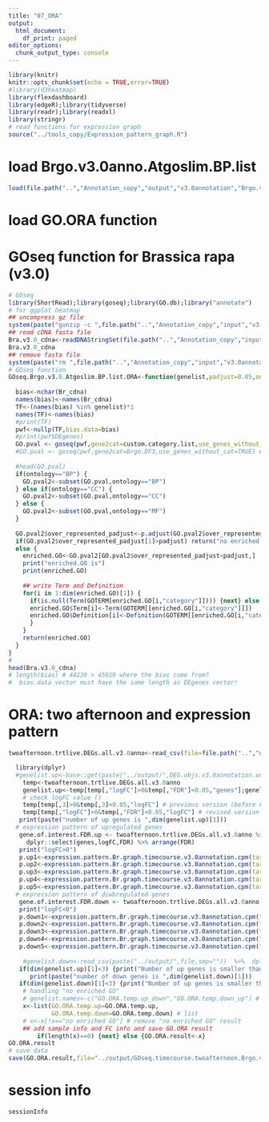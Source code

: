 ```yaml
---
title: "07_ORA"
output:
  html_document:
    df_print: paged
editor_options: 
  chunk_output_type: console
---
```


```r
library(knitr)
knitr::opts_chunk$set(echo = TRUE,error=TRUE)
#library(d3heatmap)
library(flexdashboard)
library(edgeR);library(tidyverse)
library(readr);library(readxl)
library(stringr)
# read functions for expression graph
source("../tools_copy/Expression_pattern_graph.R")
```

# load Brgo.v3.0anno.Atgoslim.BP.list
```r
load(file.path("..","Annotation_copy","output","v3.0annotation","Brgo.v3.0anno.Atgoslim.BP.list.Rdata"))
```
# load GO.ORA function
# GOseq function for Brassica rapa (v3.0)
```r
# GOseq
library(ShortRead);library(goseq);library(GO.db);library("annotate")
# for ggplot heatmap
## uncompress gz file
system(paste("gunzip -c ",file.path("..","Annotation_copy","input","v3.0annotation","Brapa_genome_v3.0_cds.gz")," > ",file.path("..","Annotation_copy","input","v3.0annotation","Brapa_genome_v3.0_cds.fa")))
## read cDNA fasta file 
Bra.v3.0_cdna<-readDNAStringSet(file.path("..","Annotation_copy","input","v3.0annotation","Brapa_genome_v3.0_cds.fa")) # copied from /Volumes/data_work/Data8/NGS_related/Brassica_rapa_Upendra/G3
Bra.v3.0_cdna
## remove fasta file
system(paste("rm ",file.path("..","Annotation_copy","input","v3.0annotation","Brapa_genome_v3.0_cds.fa"),sep=""))
# GOseq function
GOseq.Brgo.v3.0.Atgoslim.BP.list.ORA<-function(genelist,padjust=0.05,ontology="BP",custom.category.list=Brgo.v3.0anno.Atgoslim.BP.list,Br_cdna=Bra.v3.0_cdna) { # return GO enrichment table, padjus, padjust=0.05. 
  
  bias<-nchar(Br_cdna)
  names(bias)<-names(Br_cdna)
  TF<-(names(bias) %in% genelist)*1
  names(TF)<-names(bias)
  #print(TF)
  pwf<-nullp(TF,bias.data=bias)
  #print(pwf$DEgenes)
  GO.pval <- goseq(pwf,gene2cat=custom.category.list,use_genes_without_cat=TRUE) # format became different in new goseq version (021111). Does not work (042716)
  #GO.pval <- goseq(pwf,gene2cat=Brgo.DF3,use_genes_without_cat=TRUE) # format became different in new goseq version (021111)
  
  #head(GO.pval) 
  if(ontology=="BP") {
    GO.pval2<-subset(GO.pval,ontology=="BP")
  } else if(ontology=="CC") {
    GO.pval2<-subset(GO.pval,ontology=="CC")
  } else {
    GO.pval2<-subset(GO.pval,ontology=="MF")
  }
    
  GO.pval2$over_represented_padjust<-p.adjust(GO.pval2$over_represented_pvalue,method="BH")
  if(GO.pval2$over_represented_padjust[1]>padjust) return("no enriched GO")
  else {
    enriched.GO<-GO.pval2[GO.pval2$over_represented_padjust<padjust,] 
    print("enriched.GO is")
    print(enriched.GO)
    
    ## write Term and Definition 
    for(i in 1:dim(enriched.GO)[1]) {
      if(is.null(Term(GOTERM[enriched.GO[i,"category"]]))) {next} else {
      enriched.GO$Term[i]<-Term(GOTERM[[enriched.GO[i,"category"]]])
      enriched.GO$Definition[i]<-Definition(GOTERM[[enriched.GO[i,"category"]]])
      }
    }
    return(enriched.GO)
  }
}
#
head(Bra.v3.0_cdna)
# length(bias) # 44239 > 45019 where the bias come from?
#  bias.data vector must have the same length as DEgenes vector!
```

# ORA: two afternoon and expression pattern
```r
twoafternoon.trtlive.DEGs.all.v3.0anno<-read_csv(file=file.path("..","output","twoafternoon.trtlive.DEGs.all.v3.0anno.csv"))

  library(dplyr)
  #genelist.up<-base::get(paste("../output/",DEG.objs.v3.0annotation.unique[n],sep="")) %>% rownames_to_column() %>%  dplyr::filter(logFC>0) # does not work
    temp<-twoafternoon.trtlive.DEGs.all.v3.0anno
    genelist.up<-temp[temp[,"logFC"]>0&temp[,"FDR"]<0.05,"genes"];genelist.down<-temp[temp[,"logFC"]<0&temp[,"FDR"]<0.05,"genes"] 
    # check logFC value () 
    temp[temp[,3]>0&temp[,3]<0.05,"logFC"] # previous version (before Feb 7, 2020)
    temp[temp[,"logFC"]>0&temp[,"FDR"]<0.05,"logFC"] # revised version (after Feb 7, 2020)
   print(paste("number of up genes is ",dim(genelist.up)[1]))
  # expression pattern of upregulated genes
   gene.of.interest.FDR.up <- twoafternoon.trtlive.DEGs.all.v3.0anno %>% filter(FDR< 0.05,logFC>0) %>%
     dplyr::select(genes,logFC,FDR) %>% arrange(FDR)
   print("logFC>0")
   p.up1<-expression.pattern.Br.graph.timecourse.v3.0annotation.cpm(target.genes.FDR=gene.of.interest.FDR.up[1,]);p.up1
   p.up2<-expression.pattern.Br.graph.timecourse.v3.0annotation.cpm(target.genes.FDR=gene.of.interest.FDR.up[2,]);p.up2
   p.up3<-expression.pattern.Br.graph.timecourse.v3.0annotation.cpm(target.genes.FDR=gene.of.interest.FDR.up[3,]);p.up3
   p.up4<-expression.pattern.Br.graph.timecourse.v3.0annotation.cpm(target.genes.FDR=gene.of.interest.FDR.up[4,]);p.up4
   p.up5<-expression.pattern.Br.graph.timecourse.v3.0annotation.cpm(target.genes.FDR=gene.of.interest.FDR.up[5,]);p.up5
  # expression pattern of diwbregulated genes
   gene.of.interest.FDR.down <- twoafternoon.trtlive.DEGs.all.v3.0anno %>% filter(FDR< 0.05,logFC<0) %>% dplyr::select(genes,logFC,FDR) %>% arrange(FDR)
   print("logFC<0")
   p.down1<-expression.pattern.Br.graph.timecourse.v3.0annotation.cpm(target.genes.FDR=gene.of.interest.FDR.down[1,]);p.down1
   p.down2<-expression.pattern.Br.graph.timecourse.v3.0annotation.cpm(target.genes.FDR=gene.of.interest.FDR.down[2,]);p.down2
   p.down3<-expression.pattern.Br.graph.timecourse.v3.0annotation.cpm(target.genes.FDR=gene.of.interest.FDR.down[3,]);p.down3
   p.down4<-expression.pattern.Br.graph.timecourse.v3.0annotation.cpm(target.genes.FDR=gene.of.interest.FDR.down[4,]);p.down4
   p.down5<-expression.pattern.Br.graph.timecourse.v3.0annotation.cpm(target.genes.FDR=gene.of.interest.FDR.down[5,]);p.down5
   
    #genelist.down<-read_csv(paste("../output/",file,sep=""))  %>%  dplyr::filter(logFC.genotypeR500<0)
   if(dim(genelist.up)[1]<3) {print("Number of up genes is smaller than three. Skip this."); GO.ORA.temp.up<-"no enriched GO";next} else {GO.ORA.temp.up<-GOseq.Brgo.v3.0.Atgoslim.BP.list.ORA(as_vector(genelist.up)) }
      print(paste("number of down genes is ",dim(genelist.down)[1]))
   if(dim(genelist.down)[1]<3) {print("Number of up genes is smaller than three. Skip this."); GO.ORA.temp.down<-"no enriched GO"; next} else {GO.ORA.temp.down<-GOseq.Brgo.v3.0.Atgoslim.BP.list.ORA(as_vector(genelist.down)) }
    # handling "no enriched GO" 
    # genelist.names<-c("GO.ORA.temp.up_down","GO.ORA.temp.down_up") # test
    x<-list(GO.ORA.temp.up=GO.ORA.temp.up,
            GO.ORA.temp.down=GO.ORA.temp.down) # list
    # x<-x[!x=="no enriched GO"] # remove "no enriched GO" result
    ## add sample info and FC info and save GO.ORA result
        if(length(x)==0) {next} else {GO.ORA.result<-x}
GO.ORA.result      
# save data           
save(GO.ORA.result,file="../output/GOseq.timecourse.twoafternoon.Brgo.v3.0.Atgoslim.BP.list.enrich.Rdata")

```



# session info
```r
sessionInfo
```

